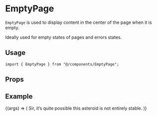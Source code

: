 
<Meta title="components/EmptyPage" component={EmptyPage} />

# EmptyPage

`EmptyPage` is used to display content in the center of the page when it is empty.

Ideally used for empty states of pages and errors states.

## Usage

```tsx
import { EmptyPage } from "@/components/EmptyPage";
```

## Props

<ArgsTable component={EmptyPage} />

## Example

<Canvas>
  <Story name="Default">
    {(args) => (
      <EmptyPage>
        Sir, it’s quite possible this asteroid is not entirely stable.
      </EmptyPage>
    )}
  </Story>
</Canvas>
